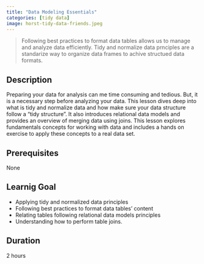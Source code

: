 ```yaml
---
title: "Data Modeling Essentials"
categories: [tidy data]
image: horst-tidy-data-friends.jpeg
---
```


> Following best practices to format data tables allows us to manage and analyze data efficiently. Tidy and normalize data prnciples are a standarize way to organize data frames to achive structued data formats.

## Description
Preparing your data for analysis can me time consuming and tedious. But, it is a necessary step before analyzing your data. This lesson dives deep into what is tidy and normalize data and how make sure your data structure follow a "tidy structure". It also introduces relational data models and provides an overview of merging data using joins. This lesson explores fundamentals concepts for working with data and includes a hands on exercise to apply these concepts to a real data set.

## Prerequisites
None

## Learnig Goal
- Applying tidy and normalized data principles
- Following best practices to format data tables’ content
- Relating tables following relational data models principles
- Understanding how to perform table joins.

## Duration
2 hours